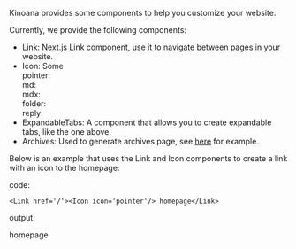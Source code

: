 Kinoana provides some components to help you customize your website.

Currently, we provide the following components:

- Link: Next.js Link component, use it to navigate between pages in your website.
- Icon: Some <ExpandableTabs><div title='icons.'>
pointer: <Icon icon='pointer'/><br/>
md: <Icon icon='md'/><br/>
mdx: <Icon icon='mdx'/><br/>
folder: <Icon icon='folder'/><br/>
reply: <Icon icon='reply'/></div></ExpandableTabs>
- ExpandableTabs: A component that allows you to create expandable tabs, like the one above.
- Archives: Used to generate archives page, see [here](/example/archives) for example.

Below is an example that uses the Link and Icon components to create a link with an icon to the homepage:

code:

``` tsx
<Link href='/'><Icon icon='pointer'/> homepage</Link>
```

output:

<Link href='/'><Icon icon='pointer'/> homepage</Link>